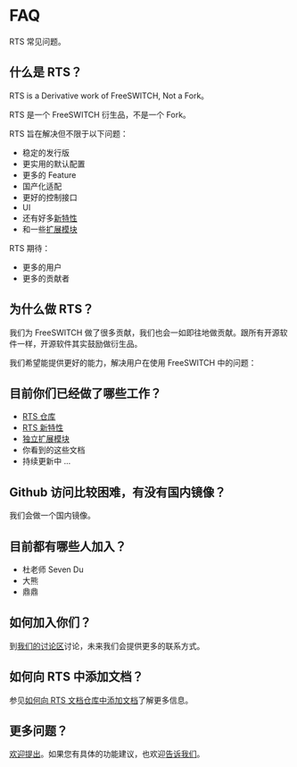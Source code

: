 # FAQ

RTS 常见问题。

## 什么是 RTS？

RTS is a Derivative work of FreeSWITCH, Not a Fork。

RTS 是一个 FreeSWITCH 衍生品，不是一个 Fork。

RTS 旨在解决但不限于以下问题：

- 稳定的发行版
- 更实用的默认配置
- 更多的 Feature
- 国产化适配
- 更好的控制接口
- UI
- 还有好多[新特性](/rts/features/)
- 和一些[扩展模块](/rts/modules/)

RTS 期待：

- 更多的用户
- 更多的贡献者

## 为什么做 RTS？

我们为 FreeSWITCH 做了很多贡献，我们也会一如即往地做贡献。跟所有开源软件一样，开源软件其实鼓励做衍生品。

我们希望能提供更好的能力，解决用户在使用 FreeSWITCH 中的问题：

## 目前你们已经做了哪些工作？

- [RTS 仓库](https://github.com/rts-cn/rts)
- [RTS 新特性](/rts/features/)
- [独立扩展模块](/rts/modules/)
- 你看到的这些文档
- 持续更新中 ...

## Github 访问比较困难，有没有国内镜像？

我们会做一个国内镜像。

## 目前都有哪些人加入？

- 杜老师 Seven Du
- 大熊
- 鼎鼎

## 如何加入你们？

到[我们的讨论区](https://github.com/rts-cn/rts/discussions)讨论，未来我们会提供更多的联系方式。

## 如何向 RTS 中添加文档？

参见[如何向 RTS 文档仓库中添加文档](howto/add-docs/)了解更多信息。

## 更多问题？

[欢迎提出](https://github.com/rts-cn/rts/discussions)。如果您有具体的功能建议，也欢迎[告诉我们](https://github.com/rts-cn/rts/discussions/24)。
